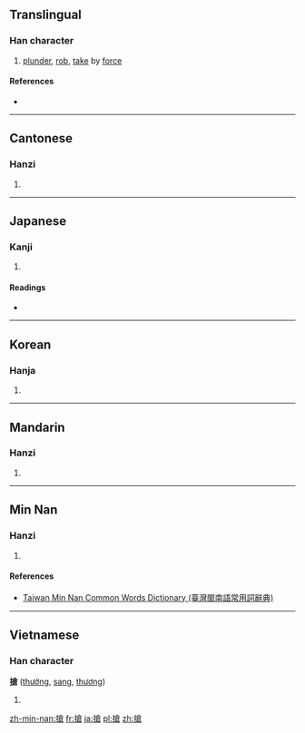 {{also|抢}}
==Translingual==

===Han character===
{{Han char|rn=64|rad=手|as=10|sn=13|four=5806<sub>7</sub>|canj=手人戈口 (QOIR)|ids=⿰[[扌]][[倉]]}}

# [[plunder]], [[rob]], [[take]] by [[force]]

====References====
* {{Han ref|kx=0448.220|dkj=12525|dj=0799.130|hdz=31934.030|uh=6436|ud=25654|bh=B76D|bd=46957}}

----

==Cantonese==

===Hanzi===
{{yue-hanzi|jyut=[[coeng1]], [[coeng2]]|y=cheung1, cheung2|sim=抢}}

# {{defn|lang=yue|sort=手10}}

----

==Japanese==

===Kanji===
{{ja-kanji|grade=|rs=手10}}

# {{defn|lang=ja|sort=手10}}

====Readings====
* {{ja-readings|on=[[しょう]] (shō)|kun=[[つく]] (tsuku), [[こばむ]] (kobamu), [[とどく]] (todoku)}}

----

==Korean==

===Hanja===
{{ko-hanja|hangeul=창|eumhun=|rv=chang|mr=ch'ang|y=chang}}

# {{defn|lang=ko|sort=手10}}

----

==Mandarin==

===Hanzi===
{{cmn-hanzi|sim=抢|pin=[[qiǎng]] ([[qiang3]])|wg=ch'iang<sup>3</sup>}}

# {{defn|lang=cmn|sort=手10}}

----

==Min Nan==

===Hanzi===
{{nan-hanzi|tlpa=tshióng (tshiong<sup>2</sup>), tshiúnn (tshiunn<sup>2</sup>)}}

# {{defn|lang=nan|sort=手10}}

====References====
*[http://twblg.dict.edu.tw/holodict_new/result_detail.jsp?n_no=9522&curpage=1&sample=%E6%90%B6&radiobutton=1&querytarget=1&limit=20&pagenum=1&rowcount=11 Taiwan Min Nan Common Words Dictionary (臺灣閩南語常用詞辭典)]

----

==Vietnamese==

===Han character===
'''搶''' ([[thưởng]], [[sang]], [[thương]])

# {{defn|lang=vi}}

[[zh-min-nan:搶]]
[[fr:搶]]
[[ja:搶]]
[[pl:搶]]
[[zh:搶]]